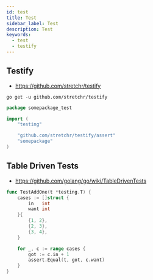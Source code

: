 ```yaml
---
id: test
title: Test
sidebar_label: Test
description: Test
keywords:
  - test
  - testify
---
```


## Testify

- https://github.com/stretchr/testify

```shell
go get -u github.com/stretchr/testify
```

```go
package somepackage_test

import (
	"testing"

	"github.com/stretchr/testify/assert"
	"somepackage"
)
```

## Table Driven Tests

- https://github.com/golang/go/wiki/TableDrivenTests

```go
func TestAddOne(t *testing.T) {
	cases := []struct {
		in   int
		want int
	}{
		{1, 2},
		{2, 3},
		{3, 4},
	}

	for _, c := range cases {
		got := c.in + 1
		assert.Equal(t, got, c.want)
	}
}
```
